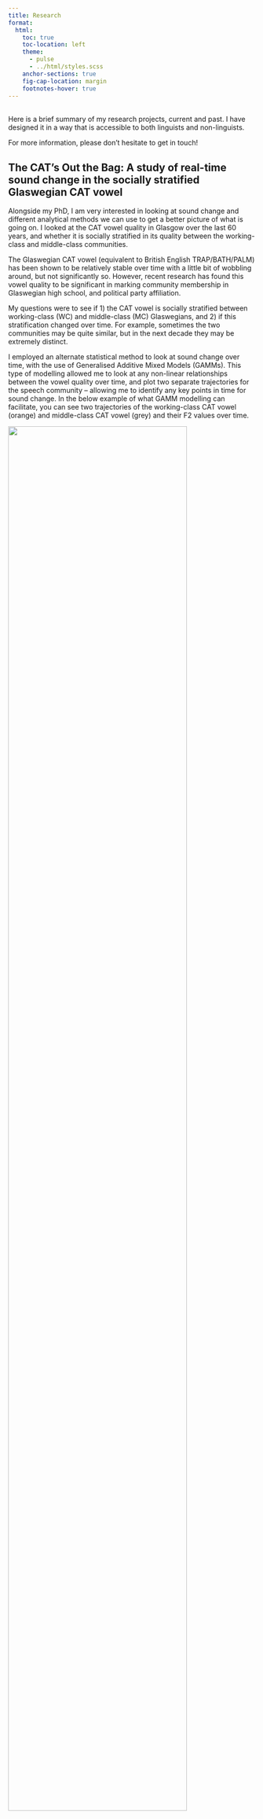 ```yaml
---
title: Research
format:
  html:
    toc: true
    toc-location: left
    theme:
      - pulse
      - ../html/styles.scss
    anchor-sections: true
    fig-cap-location: margin
    footnotes-hover: true
---
```


<br>
Here is a brief summary of my research projects, current and past. I have designed it in a way that is accessible to both linguists and non-linguists. 

For more information, please don’t hesitate to get in touch! 


## The CAT's Out the Bag: A study of real-time sound change in the socially stratified Glaswegian CAT vowel

Alongside my PhD, I am very interested in looking at sound change and different analytical methods we can use to get a better picture of what is going on. I looked at the CAT vowel quality in Glasgow over the last 60 years, and whether it is socially stratified in its quality between the working-class and middle-class communities. 

The Glaswegian CAT vowel (equivalent to British English TRAP/BATH/PALM) has been shown to be relatively stable over time with a little bit of wobbling around, but not significantly so. However, recent research has found this vowel quality to be significant in marking community membership in Glaswegian high school, and political party affiliation. 

My questions were to see if 1) the CAT vowel is socially stratified between working-class (WC) and middle-class (MC) Glaswegians, and 2) if this stratification changed over time. For example, sometimes the two communities may be quite similar, but in the next decade they may be extremely distinct. 

I employed an alternate statistical method to look at sound change over time, with the use of Generalised Additive Mixed Models (GAMMs). This type of modelling allowed me to look at any non-linear relationships between the vowel quality over time, and plot two separate trajectories for the speech community – allowing me to identify any key points in time for sound change. In the below example of what GAMM modelling can facilitate, you can see two trajectories of the working-class CAT vowel (orange) and middle-class CAT vowel (grey) and their F2 values over time. 


<img src="img/catdemonstration.png" style="height: 85%; width: 85%; object-fit: contain"/>

To look at this, I created a large-corpora of forced-aligned speech data from multiple sources. Speech was obtained from 79 speakers across six decades, male and female, and aged 25-65 years of age (from Glasgow/greater Glasgow area). Vowel normalisation took place, and log-transformation of vowel duration. I then filtered the dataset to have just CAT vowels (that did not precede liquids /r,l/). This resulted in 9,777 individual tokens. 

I created GAMMs to look at both vowel height (F1) and frontness/backness (F2). With this, I could model any overall changes that may fluctuate over time between the speech of the two social classes of Glasgow. 

<img src="img/CAT_Aug.gif" style="height: 100%; width: 100%; object-fit: contain"/>

For my presentation at [UKLVC15](https://wp.lancs.ac.uk/uklvc15/), I plotted these trajectories as an animation to help visualise the trends in the data. I explored the significant stratification between the two classes, and trajectory divergence which saw the 2000s as a ‘temporal catalyst’ of change, and significant effect of time for the divergence between the classes. For this conference, I explored the social relevance of this timepoint (in a sociolinguistic variationist perspective), to see how changing social meaning, that was indexed by this vowel quality, could be contributing towards this sound change. This involved looking at emerging sub-cultures in Glasgow at this time, the role of the media in transmitting ideologies, and active negotiation of working-class and middle-class identity with the use of super-local variation such as CAT vowel quality (a very condensed down version). 


For anymore information regarding this project, please do not hesitate to get in touch! 



## Let's talk about Class - UK perceptions of social class and personality traits

How do we measure bias and perceptions of people? To first do this, we need to use materials/stimuli that are *normed* for various levels of social class and personality traits. I will be using these normed materials in my eye-tracking experiment: a novel implicit method in examining unconscious accent biases.


![](img/class7.png)

To achieve this, I conducted a large-scale perceptual study (over 200 participants). I explored their perceptions towards social class and judgements of personality traits according to exhibited social behaviours. This is to create a novel, database of 110 stimuli objects that are normed for the representative levels of social class (working-class vs middle-class) and social traits (low vs high level of a trait).

This normed database of materials will be used in my own PhD research, but will be available online very soon. Please get in touch if you have any questions in the mean-time.

Additionally to this, I explored variation in population biases according to individual's background (i.e., age, geographic origins, social class and sexual identity). This illustrated fascinating insights into bias formation and variation across society. Get in touch if you would like to know more!


## Accentuating Identities

For part of my PhD research, I am interested in how accents are used in the media. Accents can be used to build character identities, by allowing us to rely on social stereotypes present in society. Using accents and language varieties can be a useful technique to cultivate these fictional worlds, but it can lead to accent bias and accent-based stereotyping in society.

To look at how accents are portrayed in the media, I have conducted an empirical investigation into how the Glaswegian vernacular (GV) accent is portrayed in film. 

::: {.column-margin}
![Neds (2010, based in Glasgow)](img/neds.png)
:::

This research is the first quantitative examination of UK accent portrayals in film, with a focus on the GV accent.
We analysed 5825 data points from 233 characters across 12 films, evaluating characters on 25 social and behavioural traits. 

Significant patterns were found in the data, where GV accented characters were portrayed with considerably heightened levels of stigmatised behaviours (e.g., profanity use, substance use, aggression) and downgraded levels of competence (e.g., intelligence). This corresponds to what is already present in language attitude research on the perception of Glaswegians. 

Data modelling was carried out to visualise these patterns even further. Like we can see below, with the predicted probability of an imaginary character, based on their accent. We see that GV has one of the largest proportions of '5', showing extreme levels of profanity use. 

<img src="img/profanity.graph.png" style="height: 85%; width: 85%; object-fit: contain" onclick="window.open();"/>

From this small dataset, significant patterns of accent bias are present. We know that accents are a salient tool in creating fictional worlds, and we might even argue that accent-based stereotypes are part and parcel of the nature of depicting society. But, does this reliance on the social information imbued in accents further reinforce our biases and stereotypes?


For anyone interested, analysis for this study used non-parametric testing and cumulative link mixed models. These are handy tools when dealing with ordinal data such as Likert data. 



## A Game of Phones

<img src="img/jonsnow.gif" style="height: 100%; width: 100%; object-fit: contain" onclick="window.open('https://guarant.cz/icphs2023/737.pdf', 'blank');"/>

For my Masters dissertation, I conducted a socio-phonetic analysis of Yorkshire English in Game of Thrones and presented my findings at the [International Congress of Phonetic Sciences 2023](https://guarant.cz/icphs2023/737.pdf){target='_blank'}.


Accents in media, like Game of Thrones, provide quick cues for audiences to understand characters and social hierarchies, often mapping real-world stereotypes onto fictional worlds. For example, the prestigious Lannister family speak in Received Pronunciation (RP), which we associate with royalty.

::: {.column-margin}
![](img/GOT.png)
:::

To look at mediated accent portrayals of the Yorkshire accent, I analysed three characters’ Yorkshire performances in Game of Thrones: native Yorkshire speaker Sean Bean and non-native speakers Kit Harrington and Richard Madden. Using acoustic analysis, I examined the following Yorkshire accent features: STRUT-FOOT vowel merger and monophthongal variants of GOAT & FACE vowels. 

<img src="img/strut.png" style="height: 90%; width: 90%; object-fit: contain" onclick="window.open('https://guarant.cz/icphs2023/737.pdf', 'blank');"/>

(Jackson, 2023)




----
In most Yorkshire accents, the STRUT and FOOT vowels [ʌ-ʊ] are merged. As a Yorkshire lass myself, I would say both these words with the exact same vowel as they are merged for me. Similarly, you can see these vowels merged by the Sheffield actor, Sean Bean (SB). However, the non-native actors (KH and RM) fail to produce a STRUT-FOOT merger in their Yorkshire performances.


Moving on to the monophthongal FACE and GOAT variants [eɪ, əʊ] in the Yorkshire accent, rather that the common diphthongal quality we hear in most other UK English accents. We can see that Sean Bean (SB) demonstrates minimal movements across the vowel trajectory (25%, 50% and 75% point of the vowel), making his FACE and GOAT vowels very monophthongal (as expected). Unfortunately, the non-native actors seem to really struggle with this, and can’t seem to shake the extra movement we would see in their own native accents. 




<img src="img/face.png" alt="FACE vowel - Jackson, 2023." style="width: 50%; height: auto;"/>
*FACE vowel - (Jackson, 2023)*


<img src="img/goat.png" alt="FACE vowel - Jackson, 2023." style="width: 50%; height: auto;"/>
*GOAT vowel - (Jackson, 2023)*


We can see from above that the non-native speakers are struggling to consistently replicate Yorkshire features similar to what is expected in native Yorkshire speech. The second part of this study asked lay listeners (not phonetically trained) to ‘blindly’ rate these performances. Listeners rated Sean as the most credible Yorkshire speaker, while Kit and Richard were rated less favourably, with listeners using these performances to predict their true origins. 

---

An interesting add-on was that listeners were then asked to predict what these Yorkshire voices would look like. Descriptions such as savage, dirty, a bit dim but loyal were all given. Which, interestingly, corresponds to the overall appearance of the Starks family, as the dishevelled, Northern underdogs. 

In short, non-native speakers failed to consistently produce Yorkshire phonetic features, and listeners picked up on these discrepancies, linking them to the speakers' actual origins. Listeners were also found to use the phonetic signal (the accent) to make predictions about the speakers’ social behaviours and appearances. This raises questions about the reinforcement of stereotypes through media portrayals of accents. 

And perhaps, we are all just playing the **game of phones** to decipher social meaning through language.

<img src="img/shame.gif" style="height: 100%; width: 100%; object-fit: contain" onclick="window.open('', 'blank');"/>






























